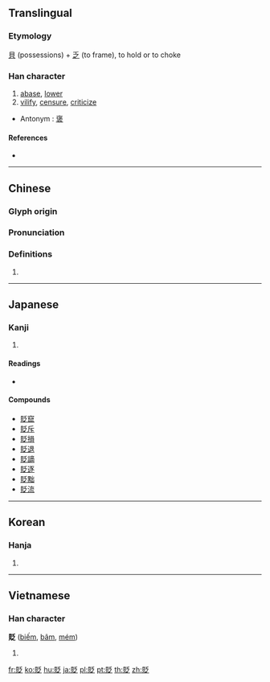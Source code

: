 {{character info/new}}
{{also|贬}}
==Translingual==

===Etymology===
[[貝]] (possessions) + [[乏]] (to frame), to hold or to choke

===Han character===
{{Han char|rn=154|rad=貝|as=05|sn=12|four=62837|canj=BCHIO}}

# [[abase]], [[lower]]
# [[vilify]], [[censure]], [[criticize]]

* Antonym : [[褒]]

====References====
* {{Han ref|kx=1206.200|dkj=36707|dj=1669.080|hdz=63628.030|uh=8CB6|ud=36022|bh=B653|bd=46675}}

----

==Chinese==
{{zh-forms|s=贬}}

===Glyph origin===
{{Han etym}}

===Pronunciation===
{{zh-pron
|m=biǎn
|c=bin2
|h=pfs=
|md=
|mn=pián
|w=
|mc=y
|oc=y
|cat=
}}

===Definitions===
{{zh-hanzi}}

# {{rfdef|lang=zh}}

----

==Japanese==

===Kanji===
{{ja-kanji|grade=|rs=貝05}}

# {{defn|lang=ja|sort=貝05}}

====Readings====
* {{ja-readings|goon=[[へん]] (hen)|kanon=[[へん]] (hen)|kun=[[けな・す]] (kena-su), [[おとし・む]] (otoshi-mu), [[おとし・める]] (otoshi-meru), [[さげす・む]] (sagesu-mu)}}

====Compounds====
* [[貶竄]]
* [[貶斥]]
* [[貶損]]
* [[貶退]]
* [[貶謫]]
* [[貶逐]]
* [[貶黜]]
* [[貶流]]

----

==Korean==

===Hanja===
{{ko-hanja|hangeul=[[폄]]|eumhun=|rv=pyeom|mr=p'yŏm|y=phyem}}

# {{defn|lang=ko|sort=貝05}}

----

==Vietnamese==

===Han character===
'''貶''' ([[biếm]], [[bâm]], [[mém]])

# {{defn|lang=vi}}

[[fr:貶]]
[[ko:貶]]
[[hu:貶]]
[[ja:貶]]
[[pl:貶]]
[[pt:貶]]
[[th:貶]]
[[zh:貶]]